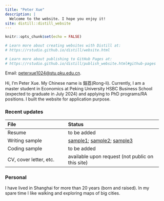 ```yaml
---
title: "Peter Xue"
description: |
  Welcome to the website. I hope you enjoy it!
site: distill::distill_website
---
```


```r
knitr::opts_chunk$set(echo = FALSE)

# Learn more about creating websites with Distill at:
# https://rstudio.github.io/distill/website.html

# Learn more about publishing to GitHub Pages at:
# https://rstudio.github.io/distill/publish_website.html#github-pages

```

Email: [peterxue1024\@stu.pku.edu.cn](mailto:peterxue1024@stu.pku.edu.cn){.email}.

Hi, I'm Peter Xue. My Chinese name is 鎔荔(Rong-li). Currently, I am a master student in Economics at Peking University HSBC Business School (expected to graduate in July 2024) and applying to PhD programs/RA positions. I built the website for application purpose.

### Recent updates

| File              | Status                                                                                                                    |
|:---------------------------|:------------------------------------------|
| Resume                 | to be added |
| Writing sample         | <a href="https://drive.google.com/file/d/19asOzVFF6qKCUHThvbtT5yT3xn3VPeSi/view?usp=sharing" target="_blank">sample1</a>; <a href="https://drive.google.com/file/d/19asOzVFF6qKCUHThvbtT5yT3xn3VPeSi/view?usp=sharing" target="_blank">sample2</a>; <a href="https://drive.google.com/file/d/19asOzVFF6qKCUHThvbtT5yT3xn3VPeSi/view?usp=sharing" target="_blank">sample3</a>   |
| Coding sample         | to be added |
| CV, cover letter, etc. | available upon request (not public on this site)                                                                             |

### Personal
I have lived in Shanghai for more than 20 years (born and raised). In my spare time I like walking and exploring maps of big cities.
